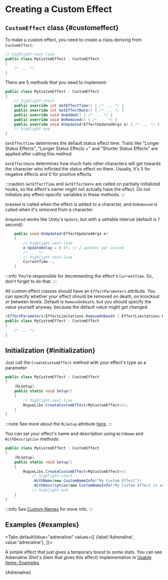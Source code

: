 # Creating a Custom Effect


## `CustomEffect` class {#customeffect}

To make a custom effect, you need to create a class deriving from `CustomEffect`:

```csharp title="MyCustomEffect.cs"
// highlight-next-line
public class MyCustomEffect : CustomEffect
{
    /* ... */
}
```

There are 5 methods that you need to implement:

```csharp title="MyCustomEffect.cs"
public class MyCustomEffect : CustomEffect
{
    // highlight-start
    public override int GetEffectTime() { /* ... */ }
    public override int GetEffectHate() { /* ... */ }
    public override void OnAdded() { /* ... */ }
    public override void OnRemoved() { /* ... */ }
    public override void OnUpdated(EffectUpdatedArgs e) { /* ... */ }
    // highlight-end
}
```

`GetEffectTime` determines the default status effect time. Traits like "Longer Status Effects", "Longer Status Effects +" and "Shorter Status Effects" are applied after calling this method.

`GetEffectHate` determines how much hate other characters will get towards the character who inflicted the status effect on them. Usually, it's 5 for negative effects and 0 for positive effects.

:::caution
`GetEffectTime` and `GetEffectHate` are called on partially initialized hooks, so the effect's owner might not actually have the effect. Do not initialize any effect-specific variables in these methods.
:::

`OnAdded` is called when the effect is added to a character, and `OnRemoved` is called when it's removed from a character.

`OnUpdated` works like Unity's `Update`, but with a settable interval (default is 1 second):

```csharp
    public void OnUpdated(EffectUpdatedArgs e)
    {
        // highlight-next-line
        e.UpdateDelay = 0.5f; // 2 updates per second
        /* ... */
        // highlight-next-line
        CurrentTime--;
    }
```

:::info
You're responsible for decrementing the effect's `CurrentTime`. So, don't forget to do that.
:::

All custom effect classes should have an `EffectParameters` attribute. You can specify whether your effect should be removed on death, on knockout or between levels. Default is `RemoveOnDeath`, but you should specify the value yourself anyway, because the default value might get changed.

```csharp
[EffectParameters(EffectLimitations.RemoveOnDeath | EffectLimitations.RemoveOnKnockOut)]
public class MyCustomEffect : CustomEffect
{
    /* ... */
}
```

## Initialization {#initialization}

Just call the `CreateCustomEffect` method with your effect's type as a parameter:

```csharp title="MyCustomEffect.cs"
public class MyCustomEffect : CustomEffect
{
    [RLSetup]
    public static void Setup()
    {
        // highlight-next-line
        RogueLibs.CreateCustomEffect<MyCustomEffect>();
    }
}
```

:::note
See more about the `RLSetup` attribute [here](../patching-utilities#rlsetup).
:::

You can set your effect's name and description using `WithName` and `WithDescription` methods:

```csharp title="MyCustomEffect.cs"
public class MyCustomEffect : CustomEffect
{
    [RLSetup]
    public static void Setup()
    {
        RogueLibs.CreateCustomEffect<MyCustomEffect>()
            // highlight-start
            .WithName(new CustomNameInfo("My Custom Effect"))
            .WithDescription(new CustomNameInfo("My Custom Effect is very cool and does a lot of great stuff"));
            // highlight-end
    }
}
```

:::info
See [Custom Names](../names/custom-names) for more info.
:::

## Examples {#examples}



<Tabs defaultValue="adrenaline"
  values={[
    {label:'Adrenaline', value:'adrenaline'},
  ]}>
<TabItem value="adrenaline">

A simple effect that just gives a temporary boost to some stats. You can see Adrenaline Shot's (item that gives this effect) implementation in [Usable Items: Examples](../items/usable-items#examples).

<CodeSnippet>{Adrenaline}</CodeSnippet>

</TabItem>
</Tabs>
